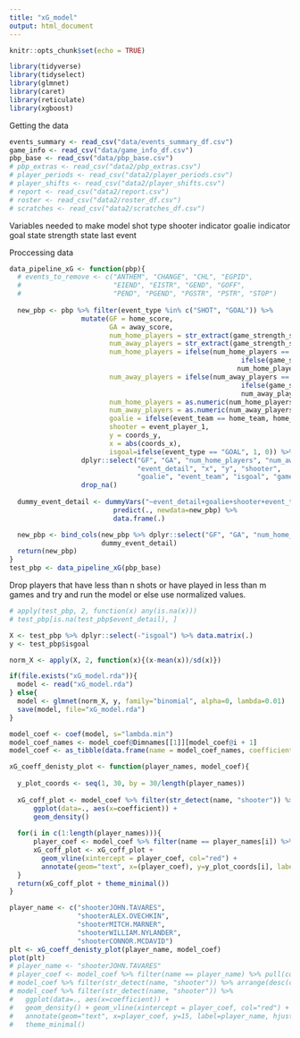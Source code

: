 ```yaml
---
title: "xG_model"
output: html_document
---
```


```r
knitr::opts_chunk$set(echo = TRUE)
```

```r
library(tidyverse)
library(tidyselect)
library(glmnet)
library(caret)
library(reticulate)
library(xgboost)
```

Getting the data
```r
events_summary <- read_csv("data/events_summary_df.csv")
game_info <- read_csv("data/game_info_df.csv")
pbp_base <- read_csv("data/pbp_base.csv")
# pbp_extras <- read_csv("data2/pbp_extras.csv") 
# player_periods <- read_csv("data2/player_periods.csv")
# player_shifts <- read_csv("data2/player_shifts.csv")
# report <- read_csv("data2/report.csv")
# roster <- read_csv("data2/roster_df.csv")
# scratches <- read_csv("data2/scratches_df.csv")
```

Variables needed to make model
  shot type
  shooter indicator
  goalie indicator
  goal state
  strength state
  last event


Proccessing data
```r
data_pipeline_xG <- function(pbp){
  # events_to_remove <- c("ANTHEM", "CHANGE", "CHL", "EGPID", 
  #                       "EIEND", "EISTR", "GEND", "GOFF", 
  #                       "PEND", "PGEND", "PGSTR", "PSTR", "STOP")
  
  new_pbp <- pbp %>% filter(event_type %in% c("SHOT", "GOAL")) %>%
                  mutate(GF = home_score,
                         GA = away_score,
                         num_home_players = str_extract(game_strength_state, "^."),
                         num_away_players = str_extract(game_strength_state, ".$"),
                         num_home_players = ifelse(num_home_players == "E", 
                                                          ifelse(game_seconds < 3600, "5", "3"), 
                                                         num_home_players),
                         num_away_players = ifelse(num_away_players == "E", 
                                                          ifelse(game_seconds < 3600, "5", "3"),
                                                          num_away_players),
                         num_home_players = as.numeric(num_home_players),
                         num_away_players = as.numeric(num_away_players),
                         goalie = ifelse(event_team == home_team, home_goalie, away_goalie),
                         shooter = event_player_1,
                         y = coords_y,
                         x = abs(coords_x),
                         isgoal=ifelse(event_type == "GOAL", 1, 0)) %>%
                  dplyr::select("GF", "GA", "num_home_players", "num_away_players", 
                                "event_detail", "x", "y", "shooter", 
                                "goalie", "event_team", "isgoal", "game_id") %>%
                  drop_na()
  
  dummy_event_detail <- dummyVars("~event_detail+goalie+shooter+event_team", data=new_pbp, fullRank = TRUE) %>%
                          predict(., newdata=new_pbp) %>%
                          data.frame(.)

  new_pbp <- bind_cols(new_pbp %>% dplyr::select("GF", "GA", "num_home_players", "num_away_players", "x", "y", "isgoal"), 
                       dummy_event_detail)
  return(new_pbp)
}
test_pbp <- data_pipeline_xG(pbp_base)
```

Drop players that have less than n shots or have played in less than m games and try and run the model
or else use normalized values.

```r
# apply(test_pbp, 2, function(x) any(is.na(x)))
# test_pbp[is.na(test_pbp$event_detail), ]

X <- test_pbp %>% dplyr::select(-"isgoal") %>% data.matrix(.)
y <- test_pbp$isgoal

norm_X <- apply(X, 2, function(x){(x-mean(x))/sd(x)})

if(file.exists("xG_model.rda")){
  model <- read("xG_model.rda")
} else{
  model <- glmnet(norm_X, y, family="binomial", alpha=0, lambda=0.01)
  save(model, file="xG_model.rda")
}

model_coef <- coef(model, s="lambda.min")
model_coef_names <- model_coef@Dimnames[[1]][model_coef@i + 1]
model_coef <- as_tibble(data.frame(name = model_coef_names, coefficient = model_coef@x))
```

```r
xG_coeff_denisty_plot <- function(player_names, model_coef){
  
  y_plot_coords <- seq(1, 30, by = 30/length(player_names))
  
  xG_coff_plot <- model_coef %>% filter(str_detect(name, "shooter")) %>%
      ggplot(data=., aes(x=coefficient)) + 
      geom_density()
  
  for(i in c(1:length(player_names))){
      player_coef <- model_coef %>% filter(name == player_names[i]) %>% pull(coefficient)
      xG_coff_plot <- xG_coff_plot + 
        geom_vline(xintercept = player_coef, col="red") +
        annotate(geom="text", x=(player_coef), y=y_plot_coords[i], label=player_names[i], hjust=-0.01)
  }
  return(xG_coff_plot + theme_minimal())
}

player_name <- c("shooterJOHN.TAVARES", 
                 "shooterALEX.OVECHKIN", 
                 "shooterMITCH.MARNER", 
                 "shooterWILLIAM.NYLANDER",
                 "shooterCONNOR.MCDAVID")
plt <- xG_coeff_denisty_plot(player_name, model_coef)
plot(plt)
# player_name <- "shooterJOHN.TAVARES"
# player_coef <- model_coef %>% filter(name == player_name) %>% pull(coefficient)
# model_coef %>% filter(str_detect(name, "shooter")) %>% arrange(desc(coefficient))
# model_coef %>% filter(str_detect(name, "shooter")) %>%
#   ggplot(data=., aes(x=coefficient)) + 
#   geom_density() + geom_vline(xintercept = player_coef, col="red") +
#   annotate(geom="text", x=player_coef, y=15, label=player_name, hjust=-0.01) +
#   theme_minimal()
```